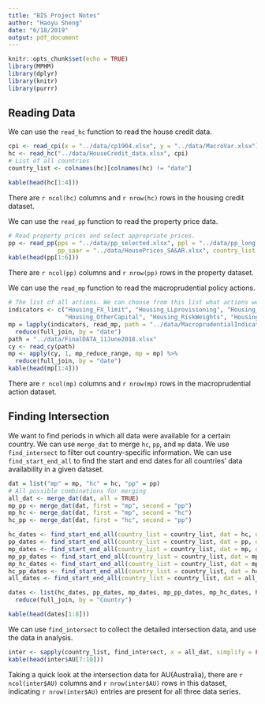 ```yaml
---
title: "BIS Project Notes"
author: "Haoyu Sheng"
date: "6/18/2019"
output: pdf_document
---
```


```r
knitr::opts_chunk$set(echo = TRUE)
library(MPHM)
library(dplyr)
library(knitr)
library(purrr)
```

## Reading Data

We can use the `read_hc` function to read the house credit data. 

```r
cpi <- read_cpi(x = "../data/cp1904.xlsx", y = "../data/MacroVar.xlsx")
hc <- read_hc("../data/HouseCredit_data.xlsx", cpi)
# List of all countries
country_list <- colnames(hc)[colnames(hc) != "date"]

kable(head(hc[1:4]))
```

There are `r ncol(hc)` columns and `r nrow(hc)` rows in the housing credit dataset. 

We can use the `read_pp` function to read the property price data. 

```r
# Read property prices and select appropriate prices. 
pp <- read_pp(pps = "../data/pp_selected.xlsx", ppl = "../data/pp_long.xlsx", 
              pp_saar = "../data/HousePrices_SA&AR.xlsx", country_list = country_list, cpi = cpi)
kable(head(pp[1:6]))
```

There are `r ncol(pp)` columns and `r nrow(pp)` rows in the property dataset. 

We can use the `read_mp` function to read the macroprudential policy actions. 


```r
# The list of all actions. We can choose from this list what actions we want to look at
indicators <- c("Housing_FX_limit", "Housing_LLprovisioning", "Housing_LTV", 
                "Housing_OtherCapital", "Housing_RiskWeights", "Housing_tax", "LD_Ratio")
mp = lapply(indicators, read_mp, path = "../data/MacroprudentialIndicators.xlsx") %>%
  reduce(full_join, by = "date")
path = "../data/FinalDATA_11June2018.xlsx"
cy <- read_cy(path)
mp <- apply(cy, 1, mp_reduce_range, mp = mp) %>%
  reduce(full_join, by = "date")
kable(head(mp[1:4]))
```

There are `r ncol(mp)` columns and `r nrow(mp)` rows in the macroprudential action dataset. 


## Finding Intersection

We want to find periods in which all data were available for a certain country. We can use `merge_dat` to merge `hc`, `pp`, and `mp` data. We use `find_intersect` to filter out country-specific information. We can use `find_start_end_all` to find the start and end dates for all countries' data availability in a given dataset. 

```r
dat = list("mp" = mp, "hc" = hc, "pp" = pp) 
# All possible combinations for merging
all_dat <- merge_dat(dat, all = TRUE)
mp_pp <- merge_dat(dat, first = "mp", second = "pp") 
mp_hc <- merge_dat(dat, first = "mp", second = "hc") 
hc_pp <- merge_dat(dat, first = "hc", second = "pp") 

hc_dates <- find_start_end_all(country_list = country_list, dat = hc, dat_name = "hc")
pp_dates <- find_start_end_all(country_list = country_list, dat = pp, dat_name = "pp")
mp_dates <- find_start_end_all(country_list = country_list, dat = mp, dat_name = "mp")
mp_pp_dates <- find_start_end_all(country_list = country_list, dat = mp_pp, dat_name = "mp_pp")
mp_hc_dates <- find_start_end_all(country_list = country_list, dat = mp_hc, dat_name = "mp_hc")
hc_pp_dates <- find_start_end_all(country_list = country_list, dat = hc_pp, dat_name = "hc_pp")
all_dates <- find_start_end_all(country_list = country_list, dat = all_dat, dat_name = "all")

dates <- list(hc_dates, pp_dates, mp_dates, mp_pp_dates, mp_hc_dates, hc_pp_dates, all_dates) %>%
  reduce(full_join, by = "Country")

kable(head(dates[1:8]))

```


We can use `find_intersect` to collect the detailed intersection data, and use the data in analysis.  

```r
inter <- sapply(country_list, find_intersect, x = all_dat, simplify = FALSE, USE.NAMES = TRUE) 
kable(head(inter$AU[7:10]))
```


Taking a quick look at the intersection data for AU(Australia), there are `r ncol(inter$AU)` columns and `r nrow(inter$AU)` rows in this dataset, indicating `r nrow(inter$AU)` entries are present for all three data series. 


